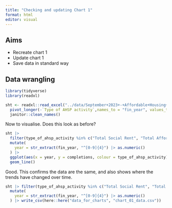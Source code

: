 ```yaml
---
title: "Checking and updating Chart 1"
format: html
editor: visual
---
```


## Aims

-   Recreate chart 1
-   Update chart 1
-   Save data in standard way

## Data wrangling

```r
library(tidyverse)
library(readxl)

sht <- readxl::read_excel("../data/September+2023+-+Affordable+Housing+Supply+New+Style+-+Accessible.xlsx", sheet = "Completions - finyear", range = "A4:X28") |> 
  pivot_longer(-`Type of AHSP activity`,names_to = "fin_year", values_to = "completions") |> 
  janitor::clean_names()

```

Now to visualise. Does this look as before?

```r
sht |> 
  filter(type_of_ahsp_activity %in% c("Total Social Rent", "Total Affordable Rent", "Total Affordable Home Ownership")) |> 
  mutate(
    year = str_extract(fin_year, "^[0-9]{4}") |> as.numeric()
  ) |> 
  ggplot(aes(x = year, y = completions, colour = type_of_ahsp_activity)) + 
  geom_line()
```

Good. This confirms the data are the same, and also shows where the trends have changed over time.

```r

sht |> filter(type_of_ahsp_activity %in% c("Total Social Rent", "Total Affordable Rent", "Total Affordable Home Ownership")) |> 
  mutate(
    year = str_extract(fin_year, "^[0-9]{4}") |> as.numeric()
  ) |> write_csv(here::here("data_for_charts", "chart_01_data.csv"))

```
